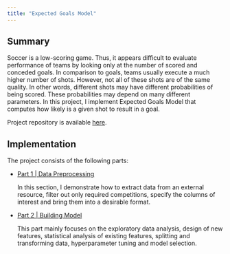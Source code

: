 ```yaml
---
title: "Expected Goals Model"
---
```


<style>
#quarto-margin-sidebar{
  display: none;

}
</style>

## Summary

Soccer is a low-scoring game. Thus, it appears difficult to evaluate performance of teams
by looking only at the number of scored and conceded goals. In comparison to goals,
teams usually execute a much higher number of shots. However, not all of these shots
are of the same quality. In other words, different shots may have different probabilities
of being scored. These probabilities may depend on many different parameters. In this
project, I implement Expected Goals Model that computes how likely is a given shot
to result in a goal.

Project repository is available [here](https://github.com/faridmusayev/Expected_Goals_Model/tree/main/statsbomb).

## Implementation

The project consists of the following parts:

* [Part 1 | Data Preprocessing](data_preprocessing.ipynb)

  In this section, I demonstrate how to extract data from an external resource,
  filter out only required competitions, specify the columns of interest and
  bring them into a desirable format.

* [Part 2 | Building Model](building_model.ipynb)

  This part mainly focuses on the exploratory data analysis, design of new
  features, statistical analysis of existing features, splitting and transforming
  data, hyperparameter tuning and model selection.
